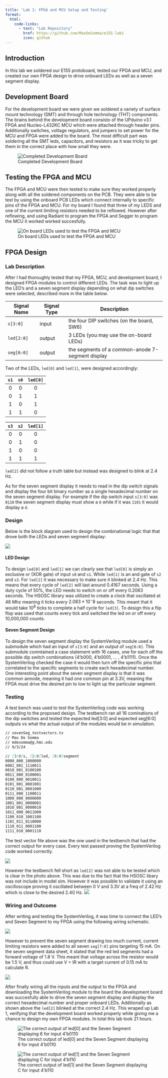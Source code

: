 ```yaml
---
title: 'Lab 1: FPGA and MCU Setup and Testing'
format:
  html:
    code-links:
      - text: "Lab Repository"
        href: https://github.com/MaxDeSomma/e155-lab1
        icon: github
---
```


## Introduction
In this lab we soldered our E155 protoboard, tested our FPGA and MCU, and  created our own FPGA design to drive onboard LEDs as well as a seven segment display.

## Development Board
For the development board we were given we soldered a variety of surface mount technology (SMT) and through hole technology (THT) components. The brains behind the development board consisto of the UPduino v3.1 FPGA and Nucleo-L432KC MCU which were attached through header pins. Additionally switches, voltage regulators, and jumpers to set power for the MCU and FPGA were added to the board. The most difficult part was soldering all the SMT leds, capacitors, and resistors as it was tricky to get them in the correct place with how small they were.

![Completed Development Board](images/protoboard.png)

## Testing the FPGA and MCU
The FPGA and MCU were then tested to make sure they worked properly along with all the soldered components on the PCB. They were able to be test by using the onboard PCB LEDs which connect internally to specific pins of the FPGA and MCU. For my board I found that three of my LEDS and one of the current limiting resistors needed to be reflowed. However after reflowing, and using Radiant to program the FPGA and Segger to program the MCU it worked worked succesfully.

![On board LEDs used to test the FPGA and MCU](images/onBoardLeds.png)

## FPGA Design
### Lab Description
After I had thoroughly tested that my FPGA, MCU, and development board, I designed FPGA modules to control different LEDs. The task was to light up the LED's and a seven segment display depending on what dip switches were selected, described more in the table below. 

| Signal  Name | Signal Type | Description |
|--------------|-------------|-------------|
| `s[3:0]`  | input| the four DIP switches (on the board, SW6) |
| `led[2:0]`| output| 3 LEDs (you may use the on-board LEDs) |
| `seg[6:0]`| output| the segments of a common-anode 7-segment display |

Two of the LEDs, `led[0]` and `led[1]`, were designed accordingly:

::: {.center-table}
| `s1` | `s0` | `led[0]` |
|:----:|:----:|:--------:|
| 0  | 0  | 0    |
| 0  | 1  | 1     |
| 1  | 0  | 1     |
| 1  | 1  | 0    |
:::

::: {.center-table}
| `s3` | `s2` | `led[1]` |
|:----:|:----:|:--------:|
| 0    | 0    | 0      |
| 0    | 1    | 0      |
| 1    | 0    | 0      |
| 1    | 1    | 1       |
:::

`led[2]` did not follow a truth table but instead was designed to blink at 2.4 Hz. 

As for the seven segment display it needs to read in the dip switch signals and display the four bit binary number as a single hexadecimal number on the seven segment display. For example if the dip switch input `s[3:0]` was `0110` the seven segment display must show a `6` while if it was `1101` it would display a `d`.

### Design
Below is the block diagram used to design the combinational logic that that drove both the LEDs and seven segment display:

![](images/lab1BlockDiagrampng.png)

#### LED Design

To design `led[0]` and `led[1]` we can clearly see that `led[0]` is simply an exclusive or (XOR gate) of input `s0` and `s1`. While `led[1]` is an and gate of `s2` and `s3`. For `led[2]` it was necessary to make sure it blinked at 2.4 Hz. This means that every cycle of `led[2]` will last around 0.4167 seconds. Using a duty cycle of 50%, the LED needs to switch on or off every 0.2083 seconds. The HSOSC library was utilized to create a clock that oscillated at 48 Mhz meaning it ticks every $2.083*10^-8$ seconds. This meant that it would take $10^8$ ticks to complete a half cycle for `led[3]`. To design this a flip flop was used that counts every tick and switched the led on or off every 10,000,000 counts.

#### Seven Segment Design
To design the seven segment display the SystemVerilog module used a submodule which had an input of `s[3:0]` and an output of `seg[6:0]`. This submodule comntained a case statement with 16 cases, one for each off the possible dip switch combinations (4'b000, 4'b0001, ... , 4'b1111). Once the SystemVerilog checked the case it would then turn off the specific pins that correlated to the specific segments to create each hexadecimal number. One interesting point about the seven segment display is that it was common annode, meaning it had one common pin at 3.3V, meaning the FPGA must drive the desired pin to low to light up the particular segment.

### Testing
A test bench was used to test the SystemVerilog code was working according to the proposed design. The testbench ran all 16 cominations of the dip switches and tested the expected led[3:0] and expected seg[6:0] outputs vs what the actual output of the modules would be in simulation. 

```markdown
// sevenSeg_testvectors.tv
// Max De Somma
// mdesomma@g.hmc.edu
// 9/3/24

// [3:0]s, [2:0]led, [6:0]segment
0000_000_1000000
0001_001_1110011
0010_001_0100100
0011_000_0100001
0100_000_0010011
0101_001_0001001
0110_001_0001000
0111_000_1100011
1000_000_0000000
1001_001_0000001
1010_001_0000010
1011_000_0011000
1100_010_1001100
1101_011_0110000
1110_011_0001100
1111_010_0001110
```

The test vector file above was the one used in the testbench that had the correct output for every case. Every test passed proving the SystemVerilog code worked correctly. 

![](images/testBench.png)

However the testbench fell short as `led[2]` was not able to be tested which is clear in the photo above. This was due to the fact that the HSOSC libary was not include in model sim. However it was possible to validate it using an oscilloscope proving it oscillated between 0 V and 3.3V at a freq of 2.42 Hz which is close to the desired 2.40 Hz. 
![](images/2.4HzLED.png)

### Wiring and Outcome
After writing and testing the SystemVerilog, it was time to connect the LED's and Seven Segment to my FPGA using the following wiring schematic.

![](images/pinLayout.png)

However to prevent the seven segment drawing too much current, current limiting resistors were added to all seven `seg[7:0]` pins targeting 15 mA. On the seven segment data sheet, it stated that the red led segments had a forward voltage of 1.8 V. This meant that voltage across the resistor would be 1.5 V, and thus could use V = IR with a target current of 0.15 mA to calculate R.

![](images/currentLimitingResistor.png)

 After finally wiring all the inputs and the output to the FPGA and downloading the SystemVerilog module to the board the development board was succesfully able to drive the seven segment display and display the correct hexadecimal number and proper onboard LEDs. Additionally as shown above the `led[2]` blinked at the correct 2.4 Hz. This wraped up Lab 1, verifying that the development board worked properly while giving me a chance to design my own FPGA modules. In total this lab took 21 hours. 

 ![The correct output of led[0] and the Seven Segment displaying 6 for input 4'b0110](images/display6.jpg)
 
 ![The correct output of led[1] and the Seven Segment displaying C for input 4'b110](images/displayC.jpg)